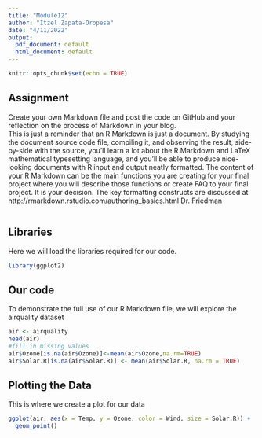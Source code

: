 ```yaml
---
title: "Module12"
author: "Itzel Zapata-Oropesa"
date: "4/11/2022"
output:
  pdf_document: default
  html_document: default
---
```


```r
knitr::opts_chunk$set(echo = TRUE)
```

## Assignment

Create your own Markdown file and post the code on GitHub and your reflection on the process of Markdown in your blog.  
This is just a reminder that an R Markdown is just a document. By studying the document source code file, compiling it, and observing the result, side-by-side with the source, you’ll learn a lot about the R Markdown and LaTeX mathematical typesetting language, and you’ll be able to produce nice-looking documents with R input and output neatly formatted. The content of your R Markdown can be the main functions you are creating for your final project where you will describe those functions or create FAQ to your final project. It is your decision.
The key formatting constructs are discussed at http://rmarkdown.rstudio.com/authoring_basics.html
Dr. Friedman

```r

```

## Libraries
Here we will load the libraries required for our code.
```r
library(ggplot2)
```


## Our code

To demonstrate the full use of our R Markdown file, we will explore the airquality dataset

```r
air <- airquality
head(air)
#fill in missing values
air$Ozone[is.na(air$Ozone)]<-mean(air$Ozone,na.rm=TRUE)
air$Solar.R[is.na(air$Solar.R)] <- mean(air$Solar.R, na.rm = TRUE)
```

## Plotting the Data
This is where we create a plot for our data
```r
ggplot(air, aes(x = Temp, y = Ozone, color = Wind, size = Solar.R)) +
  geom_point()
```

